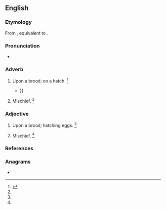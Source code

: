 ==English==

===Etymology===
From {{etyl|enm|en}} {{m|enm|abrod}}, equivalent to {{prefix|a|brood|lang=en}}.

===Pronunciation===
* {{a|US}} {{IPA|/əˈbɹud/|lang=en}}

===Adverb===
{{en-adv}}

# {{lb|en|obsolete}} Upon a brood; on a hatch. {{defdate|Attested from around (1150 to 1350) until the late 19<sup>th</sup> century.}}<ref name=SOED>{{R:SOED5|page=8}}</ref>
#* {{quote-book|year=1821|author=George D'Oyly, Hendrik Slatius, Henry Wharton|title=The life of William Sancroft, Archbishop of Canterbury|passage=The word in the original (as St. Hierom tells us from the Hebrew traditions) implies, that the Spirit of God sat '''abrood''' upon the whole rude mass, as birds upon their eggs, {{...}}}}
# {{lb|en|figurative}} Mischief. {{defdate|Attested from around (1150 to 1350) until the late 19<sup>th</sup> century.}}<ref name=SOED/>

===Adjective===
{{en-adj}}

# {{lb|en|obsolete}} Upon a brood; hatching eggs. {{defdate|Attested from around (1150 to 1350) until the late 19<sup>th</sup> century.}}<ref name=SOED/>
# {{lb|en|figurative}} Mischief. {{defdate|Attested from around (1150 to 1350) until the late 19<sup>th</sup> century.}}<ref name=SOED/>

===References===
<references/>

===Anagrams===
* {{l|en|aboord}}